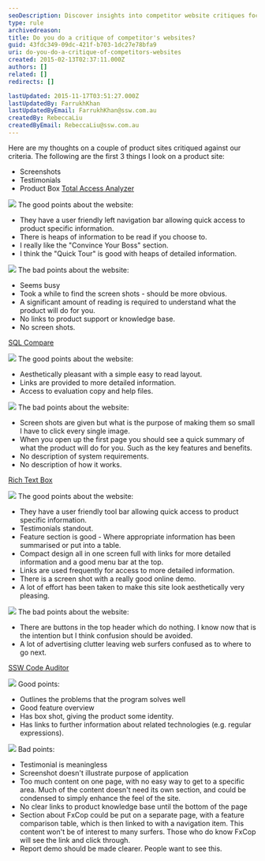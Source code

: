 ```yaml
---
seoDescription: Discover insights into competitor website critiques focusing on user experience, design, and functionality to help improve your digital presence.
type: rule
archivedreason:
title: Do you do a critique of competitor's websites?
guid: 43fdc349-09dc-421f-b703-1dc27e78bfa9
uri: do-you-do-a-critique-of-competitors-websites
created: 2015-02-13T02:37:11.000Z
authors: []
related: []
redirects: []

lastUpdated: 2015-11-17T03:51:27.000Z
lastUpdatedBy: FarrukhKhan
lastUpdatedByEmail: FarrukhKhan@ssw.com.au
createdBy: RebeccaLiu
createdByEmail: RebeccaLiu@ssw.com.au
---
```


Here are my thoughts on a couple of product sites critiqued against our criteria.       The following are the first 3 things I look on a product site:

* Screenshots
* Testimonials
* Product Box
[Total Access Analyzer](http://www.ssw.com.au/ssw/Redirect/TotalAcccessAnalyzer.htm)

![](/uploads/rules/do-you-do-a-critique-of-competitors-websites/../../assets/Good.gif) The good points about the website:

* They have a user friendly left navigation bar allowing quick access to product specific information.
* There is heaps of information to be read if you choose to.
* I really like the "Convince Your Boss" section.
* I think the "Quick Tour" is good with heaps of detailed information.

![](/uploads/rules/do-you-do-a-critique-of-competitors-websites/../../assets/Bad.gif) The bad points about the website:

* Seems busy
* Took a while to find the screen shots - should be more obvious.
* A significant amount of reading is required to understand what the product will do for you.
* No links to product support or knowledge base.
* No screen shots.

[SQL Compare](http://www.ssw.com.au/ssw/Redirect/SQLServer/SQLCompare.htm)

![](/uploads/rules/do-you-do-a-critique-of-competitors-websites/../../assets/Good.gif) The good points about the website:

* Aesthetically pleasant with a simple easy to read layout.
* Links are provided to more detailed information.
* Access to evaluation copy and help files.

![](/uploads/rules/do-you-do-a-critique-of-competitors-websites/../../assets/Bad.gif) The bad points about the website:

* Screen shots are given but what is the purpose of making them so small I have to click every single image.
* When you open up the first page you should see a quick summary of what the product will do for you. Such as the key features and benefits.
* No description of system requirements.
* No description of how it works.

[Rich Text Box](http://www.ssw.com.au/ssw/Redirect/RichTextBoxEditor.htm)

![](/uploads/rules/do-you-do-a-critique-of-competitors-websites/../../assets/Good.gif) The good points about the website:

* They have a user friendly tool bar allowing quick access to product specific information.
* Testimonials standout.
* Feature section is good - Where appropriate information has been summarised or put into a table.
* Compact design all in one screen full with links for more detailed information and a good menu bar at the top.
* Links are used frequently for access to more detailed information.
* There is a screen shot with a really good online demo.
* A lot of effort has been taken to make this site look aesthetically very pleasing.

![](/uploads/rules/do-you-do-a-critique-of-competitors-websites/../../assets/Bad.gif) The bad points about the website:

* There are buttons in the top header which do nothing. I know now that is the intention but I think confusion should be avoided.
* A lot of advertising clutter leaving web surfers confused as to where to go next.

[SSW Code Auditor](http://www.ssw.com.au/ssw/CodeAuditor/)

![](/uploads/rules/do-you-do-a-critique-of-competitors-websites/../../assets/Good.gif) Good points:

* Outlines the problems that the program solves well
* Good feature overview
* Has box shot, giving the product some identity.
* Has links to further information about related technologies (e.g. regular expressions).

![](/uploads/rules/do-you-do-a-critique-of-competitors-websites/../../assets/Bad.gif) Bad points:

* Testimonial is meaningless
* Screenshot doesn't illustrate purpose of application
* Too much content on one page, with no easy way to get to a specific area. Much of the content doesn't need its own section, and could be condensed to simply enhance the feel of the site.
* No clear links to product knowledge base until the bottom of the page
* Section about FxCop could be put on a separate page, with a feature comparison table, which is then linked to with a navigation item. This content won't be of interest to many surfers. Those who do know FxCop will see the link and click through.
* Report demo should be made clearer. People want to see this.
